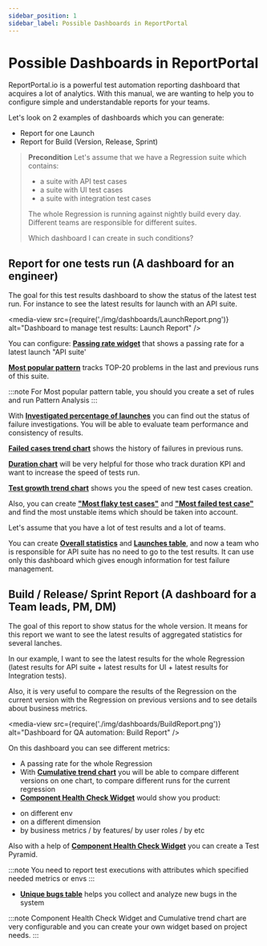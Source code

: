 ```yaml
---
sidebar_position: 1
sidebar_label: Possible Dashboards in ReportPortal
---
```


# Possible Dashboards in ReportPortal

ReportPortal.io is a powerful test automation reporting dashboard that acquires a lot of analytics. With this manual, we are wanting to help you to configure simple and understandable reports for your teams.

Let's look on 2 examples of dashboards which you can generate:
* Report for one Launch
* Report for Build (Version, Release, Sprint)

> **Precondition**
> Let's assume that we have a Regression suite which contains:
>
> - a suite with API test cases
> - a suite with UI test cases
> - a suite with integration test cases
>
> The whole Regression is running against nightly build every day.
> Different teams are responsible for different suites.
>
> Which dashboard I can create in such conditions?

##  Report for one tests run (A dashboard for an engineer)

The goal for this test results dashboard to show the status of the latest test run. For instance to see the latest results for launch with an API suite.

<media-view src={require('./img/dashboards/LaunchReport.png')} alt="Dashboard to manage test results: Launch Report" />

You can configure:
[**Passing rate widget**](/dashboards-and-widgets/PassingRateSummary) that shows a passing rate for a latest launch "API suite'

[**Most popular pattern**](/dashboards-and-widgets/MostPopularPatternTableTop20) tracks TOP-20 problems in the last and previous runs of this suite.

:::note
For Most popular pattern table, you should you create a set of rules and run Pattern Analysis
:::

With [**Investigated percentage of launches**](/dashboards-and-widgets/InvestigatedPercentageOfLaunches) you can find out the status of failure investigations. You will be able to evaluate team performance and consistency of results.

[**Failed cases trend chart**](/dashboards-and-widgets/FailedCasesTrendChart) shows the history of failures in previous runs.

[**Duration chart**](/dashboards-and-widgets/LaunchesDurationChart) will be very helpful for those who track duration KPI and want to increase the speed of tests run.

[**Test growth trend chart**](/dashboards-and-widgets/TestCasesGrowthTrendChart) shows you the speed of new test cases creation.

Also, you can create [**"Most flaky test cases"**](/dashboards-and-widgets/FlakyTestCasesTableTop20) and [**"Most failed test case"**](/dashboards-and-widgets/MostFailedTestCasesTableTop50) and find the most unstable items which should be taken into account.

Let's assume that you have a lot of test results and a lot of teams.

You can create [**Overall statistics**](/dashboards-and-widgets/OverallStatistics) and [**Launches table**](/dashboards-and-widgets/LaunchesTable), and now a team who is responsible for API suite has no need to go to the test results. It can use only this dashboard which gives enough information for test failure management.

##  Build / Release/ Sprint Report (A dashboard for a Team leads, PM, DM)

The goal of this report to show status for the whole version. It means for this report we want to see the latest results of aggregated statistics for several lanches.

In our example, I want to see the latest results for the whole Regression (latest results for API suite + latest results for UI + latest results for Integration tests).

Also, it is very useful to compare the results of the Regression on the current version with the Regression on previous versions and to see details about business metrics.

<media-view src={require('./img/dashboards/BuildReport.png')} alt="Dashboard for QA automation: Build Report" />

On this dashboard you can see different metrics:

- A passing rate for the whole Regression
- With [**Cumulative trend chart**](/dashboards-and-widgets/CumulativeTrendChart) you will be able to compare different versions on one chart, to compare different runs for the current regression
- [**Component Health Check Widget**](/dashboards-and-widgets/ComponentHealthCheck) would show you product:

* on different env
* on a different dimension
* by business metrics / by features/ by user roles / by etc

Also with a help of [**Component Health Check Widget**](/dashboards-and-widgets/ComponentHealthCheck) you can create a Test Pyramid.

:::note
You need to report test executions with attributes which specified needed metrics or envs
:::

- [**Unique bugs table**](/dashboards-and-widgets/UniqueBugsTable) helps you collect and analyze new bugs in the system

:::note
Component Health Check Widget and Cumulative trend chart are very configurable and you can create your own widget based on project needs.
:::



